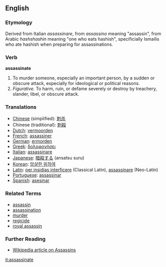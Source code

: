 ==English==

===Etymology===

Derived from Italian ''assassinare'', from ''assassino'' meaning "assassin", from Arabic ''hashshashin'' meaning "one who eats hashish", specificially Ismailis who ate hashish when preparing for assassinations.

===Verb===
'''assassinate'''

#To murder someone, especially an important person, by a sudden or obscure attack, especially for ideological or political reasons.
#''Figurative.'' To harm, ruin, or defame severely or destroy by treachery, slander, libel, or obscure attack.

===Translations===
*[[Chinese]] (simplified): [[刺杀]]
*Chinese (traditional): [[刺殺]]
*[[Dutch]]: [[vermoorden]]
*[[French]]: [[assassiner]]
*[[German]]: [[ermorden]]
*[[Greek]]: [[δολοφονήσει]]
*[[Italian]]: [[assassinare]]
*[[Japanese]]: [[暗殺する]] (ansatsu suru)
*[[Korean]]: [[암살한 위하여]]
*[[Latin]]: [[per insidias interficere]] (Classical Latin), [[assassinare]] (Neo-Latin)
*[[Portuguese]]: [[assassinar]]
*[[Spanish]]: [[asesinar]]

===Related Terms===
*[[assassin]]
*[[assassination]]
*[[murder]]
*[[regicide]]
*[[royal assassin]]

===Further Reading===
*[http://en.wikipedia.org/wiki/Assassin Wikipedia article on Assassins]

[[it:assassinate]]